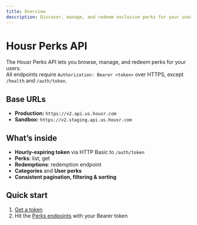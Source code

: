 ```yaml
---
title: Overview
description: Discover, manage, and redeem exclusive perks for your users.
---
```


# Housr Perks API

The Housr Perks API lets you browse, manage, and redeem perks for your users.  
All endpoints require `Authorization: Bearer <token>` over HTTPS, except `/health` and `/auth/token`.

## Base URLs

- **Production:** `https://v2.api.us.housr.com`
- **Sandbox:** `https://v2.staging.api.us.housr.com`

## What’s inside

- **Hourly-expiring token** via HTTP Basic to `/auth/token`
- **Perks**: list, get
- **Redemptions**: redemption endpoint
- **Categories** and **User perks**
- **Consistent pagination, filtering & sorting**

## Quick start

1. [Get a token](/api-reference/auth/get-bearer-token)
2. Hit the [Perks endpoints](/api-reference/perks/get-perks) with your Bearer token
